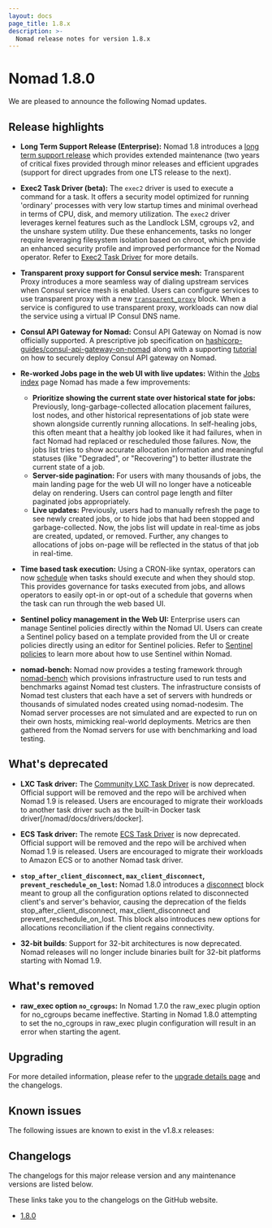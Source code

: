 ```yaml
---
layout: docs
page_title: 1.8.x
description: >-
  Nomad release notes for version 1.8.x
---
```


# Nomad 1.8.0

We are pleased to announce the following Nomad updates.

## Release highlights

- **Long Term Support Release (Enterprise):** Nomad 1.8 introduces a [long term
  support release](/nomad/docs/enterprise#long-term-support-lts-releases) which
  provides extended maintenance (two years of critical fixes provided through
  minor releases and efficient upgrades (support for direct upgrades from one
  LTS release to the next).

- **Exec2 Task Driver (beta):** The `exec2` driver is used to execute a
  command for a task. It offers a security model optimized for running
  'ordinary' processes with very low startup times and minimal overhead in
  terms of CPU, disk, and memory utilization. The `exec2` driver leverages
  kernel features such as the Landlock LSM, cgroups v2, and the unshare system
  utility. Due these enhancements, tasks no longer require leveraging
  filesystem isolation based on chroot, which provide an enhanced security
  profile and improved performance for the Nomad operator. Refer to [Exec2 Task
  Driver](/nomad/plugins/v1.8.x/drivers/exec2) for more details.

- **Transparent proxy support for Consul service mesh:** Transparent Proxy
  introduces a more seamless way of dialing upstream services when Consul service
  mesh is enabled. Users can configure services to use transparent proxy with a
  new [`transparent_proxy`](/nomad/docs/v1.8.x/job-specification/transparent_proxy)
  block. When a service is configured to use transparent proxy, workloads can now dial the
  service using a virtual IP Consul DNS name.

- **Consul API Gateway for Nomad:** Consul API Gateway on Nomad is now
  officially supported. A prescriptive job specification on
  [hashicorp-guides/consul-api-gateway-on-nomad](https://github.com/hashicorp-guides/consul-api-gateway-on-nomad)
  along with a supporting [tutorial](/nomad/tutorials/integrate-consul/deploy-api-gateway-on-nomad) on
  how to securely deploy Consul API gateway on Nomad.

- **Re-worked Jobs page in the web UI with live updates:** Within the [Jobs
  index](/nomad/tutorials/web-ui/web-ui-workload-info#list-jobs) page Nomad has
  made a few improvements:

  - **Prioritize showing the current state over historical state for jobs:**
  Previously, long-garbage-collected allocation placement failures, lost nodes,
  and other historical representations of job state were shown alongside
  currently running allocations. In self-healing jobs, this often meant that a
  healthy job looked like it had failures, when in fact Nomad had replaced or
  rescheduled those failures. Now, the jobs list tries to show accurate
  allocation information and meaningful statuses (like "Degraded", or
  "Recovering") to better illustrate the current state of a job.
  - **Server-side pagination:** For users with many thousands of jobs, the main
  landing page for the web UI will no longer have a noticeable delay on
  rendering. Users can control page length and filter paginated jobs
  appropriately.
  - **Live updates:** Previously, users had to manually refresh
  the page to see newly created jobs, or to hide jobs that had been stopped and
  garbage-collected. Now, the jobs list will update in real-time as jobs are
  created, updated, or removed. Further, any changes to allocations of jobs
  on-page will be reflected in the status of that job in real-time.

- **Time based task execution:** Using a CRON-like syntax, operators can now
  [schedule](/nomad/docs/job-specification/schedule) when tasks should execute
  and when they should stop. This provides governance for tasks executed from
  jobs, and allows operators to easily opt-in or opt-out of a schedule that
  governs when the task can run through the web based UI.

- **Sentinel policy management in the Web UI:** Enterprise users can manage
  Sentinel policies directly within the Nomad UI. Users can create a Sentinel
  policy based on a template provided from the UI or create policies directly
  using an editor for Sentinel policies. Refer to [Sentinel
  policies](/nomad/tutorials/governance-and-policy/sentinel) to learn more about
  how to use Sentinel within Nomad.

- **nomad-bench:** Nomad now provides a testing framework through
  [nomad-bench](https://github.com/hashicorp-forge/nomad-bench) which provisions
  infrastructure used to run tests and benchmarks against Nomad test
  clusters. The infrastructure consists of Nomad test clusters that each have a
  set of servers with hundreds or thousands of simulated nodes created using
  nomad-nodesim. The Nomad server processes are not simulated and are expected
  to run on their own hosts, mimicking real-world deployments.  Metrics are then
  gathered from the Nomad servers for use with benchmarking and load testing.

## What's deprecated

- **LXC Task driver:** The [Community LXC Task
  Driver](/nomad/plugins/drivers/community/lxc) is now deprecated. Official
  support will be removed and the repo will be archived when Nomad 1.9 is
  released. Users are encouraged to migrate their workloads to another task
  driver such as the built-in Docker task driver[/nomad/docs/drivers/docker].

- **ECS Task driver:** The remote [ECS Task
  Driver](https://developer.hashicorp.com/nomad/plugins/drivers/remote/ecs) is
  now deprecated. Official support will be removed and the repo will be
  archived when Nomad 1.9 is released. Users are encouraged to migrate their
  workloads to Amazon ECS or to another Nomad task driver.

- **`stop_after_client_disconnect`, `max_client_disconnect`,
  `prevent_reschedule_on_lost`:** Nomad 1.8.0 introduces a
  [disconnect](/nomad/docs/job-specification/disconnect) block meant to group
  all the configuration options related to disconnected client's and server's
  behavior, causing the deprecation of the fields stop_after_client_disconnect,
  max_client_disconnect and prevent_reschedule_on_lost. This block also
  introduces new options for allocations reconciliation if the client regains
  connectivity.

- **32-bit builds**: Support for 32-bit architectures is now deprecated. Nomad
  releases will no longer include binaries built for 32-bit platforms starting
  with Nomad 1.9.

## What's removed

- **raw_exec option `no_cgroups`:** In Nomad 1.7.0 the raw_exec plugin option
  for no_cgroups became ineffective. Starting in Nomad 1.8.0 attempting to set
  the no_cgroups in raw_exec plugin configuration will result in an error when
  starting the agent.

## Upgrading

For more detailed information, please refer to the [upgrade details
page](/nomad/docs/upgrade/upgrade-specific#nomad-1-8-0) and the changelogs.

## Known issues

The following issues are known to exist in the v1.8.x releases:

## Changelogs

The changelogs for this major release version and any maintenance versions are
listed below.

<Note> These links take you to the changelogs on the GitHub website. </Note>

- [1.8.0](https://github.com/hashicorp/nomad/releases/tag/v1.8.0)
